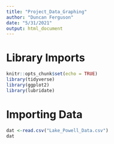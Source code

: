 ```yaml
---
title: "Project_Data_Graphing"
author: "Duncan Ferguson"
date: "5/31/2021"
output: html_document
---
```


# Library Imports
```r
knitr::opts_chunk$set(echo = TRUE)
library(tidyverse)
library(ggplot2)
library(lubridate)
```

# Importing Data
```r
dat <-read.csv("Lake_Powell_Data.csv")
dat
```

